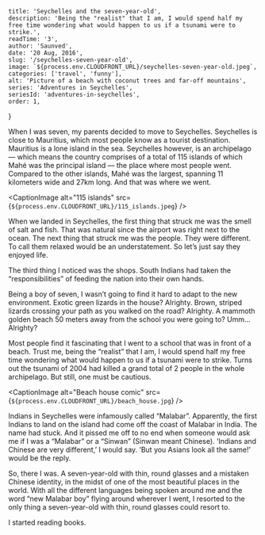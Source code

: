 
    title: 'Seychelles and the seven-year-old',
    description: 'Being the "realist" that I am, I would spend half my free time wondering what would happen to us if a tsunami were to strike.',
    readTime: '3',
    author: 'Saunved',
    date: '20 Aug, 2016',
    slug: '/seychelles-seven-year-old',
    image: `${process.env.CLOUDFRONT_URL}/seychelles-seven-year-old.jpeg`,
    categories: ['travel', 'funny'],
    alt: 'Picture of a beach with coconut trees and far-off mountains',
    series: 'Adventures in Seychelles',
    seriesId: 'adventures-in-seychelles',
    order: 1,
}


When I was seven, my parents decided to move to Seychelles. Seychelles is close to Mauritius, which most people know as a tourist destination. Mauritius is a lone island in the sea. Seychelles however, is an archipelago — which means the country comprises of a total of 115 islands of which Mahé was the principal island — the place where most people went.
Compared to the other islands, Mahé was the largest, spanning 11 kilometers wide and 27km long. And that was where we went.

<CaptionImage alt="115 islands" src={`${process.env.CLOUDFRONT_URL}/115_islands.jpeg`} />

When we landed in Seychelles, the first thing that struck me was the smell of salt and fish. That was natural since the airport was right next to the ocean. The next thing that struck me was the people. They were different. To call them relaxed would be an understatement. So let’s just say they enjoyed life.

The third thing I noticed was the shops. South Indians had taken the “responsibilities” of feeding the nation into their own hands.

Being a boy of seven, I wasn’t going to find it hard to adapt to the new environment.
Exotic green lizards in the house? Alrighty.
Brown, striped lizards crossing your path as you walked on the road? Alrighty.
A mammoth golden beach 50 meters away from the school you were going to? Umm…Alrighty?

Most people find it fascinating that I went to a school that was in front of a beach. Trust me, being the “realist” that I am, I would spend half my free time wondering what would happen to us if a tsunami were to strike. Turns out the tsunami of 2004 had killed a grand total of 2 people in the whole archipelago. But still, one must be cautious.

<CaptionImage alt="Beach house comic" src={`${process.env.CLOUDFRONT_URL}/beach_house.jpg`} />

Indians in Seychelles were infamously called “Malabar”. Apparently, the first Indians to land on the island had come off the coast of Malabar in India. The name had stuck. And it pissed me off to no end when someone would ask me if I was a “Malabar” or a “Sinwan” (Sinwan meant Chinese).
‘Indians and Chinese are very different,’ I would say.
‘But you Asians look all the same!’ would be the reply.

So, there I was. A seven-year-old with thin, round glasses and a mistaken Chinese identity, in the midst of one of the most beautiful places in the world. With all the different languages being spoken around me and the word “new Malabar boy” flying around wherever I went, I resorted to the only thing a seven-year-old with thin, round glasses could resort to.

I started reading books.